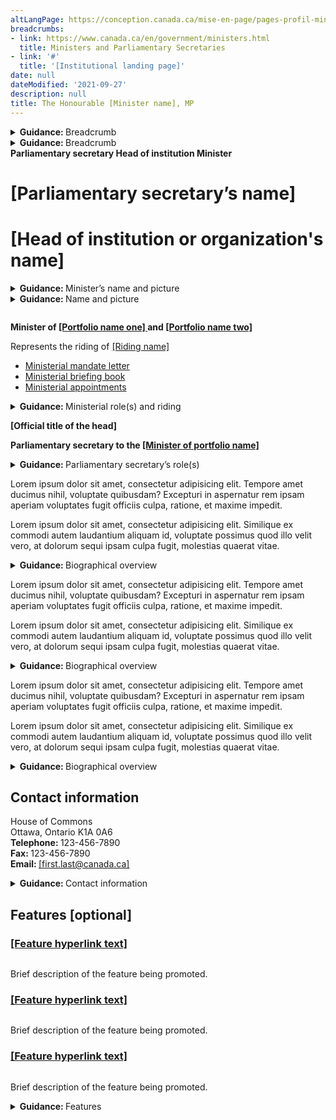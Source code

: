 ```yaml
---
altLangPage: https://conception.canada.ca/mise-en-page/pages-profil-ministres-directives.html
breadcrumbs:
- link: https://www.canada.ca/en/government/ministers.html
  title: Ministers and Parliamentary Secretaries
- link: '#'
  title: '[Institutional landing page]'
date: null
dateModified: '2021-09-27'
description: null
title: The Honourable [Minister name], MP
---
```


<div class="guidance-details guidance-shared">
 <div class="container">
  <div class="row col-md-8">
   <details>
    <summary>
     <b>
      Guidance:
     </b>
     Breadcrumb
     <span class="fas fa-info-circle">
     </span>
    </summary>
    <section>
     <h3>
      Breadcrumb
     </h3>
     <p>
      <span class="label label-danger">
       Mandatory
      </span>
     </p>
     <p>
      For ministers and parliamentary secretaries, the breadcrumb is:
      <br/>
      <a href="https://www.canada.ca/en.html">
       Canada.ca
      </a>
      &gt;
      <a href="https://www.canada.ca/en/government/ministers.html">
       Ministers and Parliamentary Secretaries
      </a>
     </p>
    </section>
   </details>
  </div>
 </div>
</div>

<div class="guidance-details guidance-head wb-inv">
 <div class="container">
  <div class="row col-md-8">
   <details>
    <summary>
     <b>
      Guidance:
     </b>
     Breadcrumb
     <span class="fas fa-info-circle">
     </span>
    </summary>
    <section>
     <h3>
      Breadcrumb
     </h3>
     <p>
      <span class="label label-danger">
       Mandatory
      </span>
     </p>
     <p>
      For heads of organizations, the breadcrumb trail should link back to the institutional landing
										page.
     </p>
    </section>
   </details>
  </div>
 </div>
</div>

<div class="container">
 <a class="off-psec btn btn-sm btn-default mrgn-tp-lg">
  <span class="fas fa-eye">
  </span>
  <b>
   Parliamentary
						secretary
  </b>
 </a>
 <a class="on-head btn btn-sm btn-default mrgn-tp-lg">
  <span class="fas fa-eye">
  </span>
  <b>
   Head of
						institution
  </b>
 </a>
 <a class="on-psec btn btn-sm btn-default mrgn-tp-lg wb-inv">
  <span class="fas fa-eye">
  </span>
  <b>
   Minister
  </b>
 </a>
 <div class="row">
  <h1 class="guidance-psec wb-inv" id="wb-cont-2" property="name">
   [Parliamentary secretary’s name]
  </h1>
  <h1 class="guidance-head wb-inv" id="wb-cont-3" property="name">
   [Head of institution or organization's name]
  </h1>
  <div class="guidance-details guidance-minister">
   <div class="container">
    <div class="row col-md-8">
     <details>
      <summary>
       <b>
        Guidance:
       </b>
       Minister’s name and picture
       <span class="fas fa-info-circle">
       </span>
      </summary>
      <p>
       <span class="label label-danger">
        Mandatory
       </span>
      </p>
      <h3>
       Minister's name
      </h3>
      <ul>
       <li>
        Follow mandatory text format: The Honourable [minister’s first and last names], MP
       </li>
       <li>
        Use a unique H1 for the minister’s name
       </li>
      </ul>
      <p>
       <span class="label label-danger">
        Mandatory
       </span>
      </p>
      <h3>
       Minister's picture
      </h3>
      <ul>
       <li>
        Use the minister’s approved headshot
       </li>
       <li>
        Insert at the top of the page, to the left of the biographical overview
       </li>
       <li>
        Link to a high-resolution image of the minister
       </li>
       <li>
        Do no embed any text in the image
       </li>
      </ul>
     </details>
    </div>
   </div>
  </div>
  <div class="guidance-details guidance-psec-head wb-inv">
   <div class="container">
    <div class="row col-md-8">
     <details>
      <summary>
       <b>
        Guidance:
       </b>
       Name and picture
       <span class="fas fa-info-circle">
       </span>
      </summary>
      <p>
       <span class="label label-danger">
        Mandatory
       </span>
      </p>
      <h3>
       Name
      </h3>
      <ul>
       <li>
        Follow mandatory text format: [first and last names]
       </li>
       <li>
        Use a unique H1 for the name
       </li>
      </ul>
      <p>
       <span class="label label-info">
        Optional
       </span>
      </p>
      <h3>
       Picture
      </h3>
      <p>
       Presents a high-quality image.
      </p>
     </details>
    </div>
   </div>
  </div>
  <div class="col-md-3">
   <p class="mrgn-tp-lg">
    <img alt="" class="img-responsive" src="./images/265x352.png"/>
   </p>
  </div>
  <div class="col-md-9 guidance-minister">
   <p class="mrgn-tp-lg">
    <strong>
     Minister of
     <a href="#">
      [Portfolio name one]
     </a>
     and
     <a href="#">
      [Portfolio name
								two]
     </a>
    </strong>
    <a href="#">
    </a>
   </p>
   <p>
    Represents the riding of
    <a href="#">
     [Riding name]
    </a>
   </p>
   <ul>
    <li>
     <a href="#">
      Ministerial mandate letter
     </a>
    </li>
    <li>
     <a href="#">
      Ministerial briefing book
     </a>
    </li>
    <li>
     <a href="#">
      Ministerial appointments
     </a>
    </li>
   </ul>
   <div class="guidance-details">
    <div class="container">
     <div class="row col-md-8">
      <details>
       <summary>
        <b>
         Guidance:
        </b>
        Ministerial role(s) and riding
        <span class="fas fa-info-circle">
        </span>
       </summary>
       <p>
        <span class="label label-danger">
         Mandatory
        </span>
       </p>
       <ul>
        <li>
         List the official role(s) of the minister, with links to lead institutional profile, riding
												information, mandate letter, briefing book, and ministerial appointments where applicable
        </li>
        <li>
         Hyperlink the name of the riding to the appropriate riding page from
         <a href="http://www.parl.ca/">
          www.parl.gc.ca
         </a>
        </li>
       </ul>
      </details>
     </div>
    </div>
   </div>
  </div>
  <div class="col-md-9 guidance-head wb-inv">
   <p class="mrgn-tp-lg">
    <strong>
     [Official title of the head]
    </strong>
   </p>
  </div>
  <div class="col-md-9 guidance-psec wb-inv">
   <p class="mrgn-tp-lg">
    <strong>
     Parliamentary secretary to the
     <a href="#">
      [Minister of portfolio name]
     </a>
    </strong>
   </p>
   <div class="guidance-details">
    <div class="container">
     <div class="row col-md-8">
      <details>
       <summary>
        <b>
         Guidance:
        </b>
        Parliamentary secretary’s role(s)
        <span class="fas fa-info-circle">
        </span>
       </summary>
       <p>
        <span class="label label-danger">
         Mandatory
        </span>
       </p>
       <p>
        Lists the official role(s) of the parliamentary secretary, with link(s) to related ministerial
											profile.
       </p>
       <ul>
        <li>
         Follow mandatory text format: Parliamentary Secretary to the Minister of [insert
												portfolio name]
        </li>
        <li>
         Hyperlink the supported minister to the appropriate ministerial profile page
        </li>
       </ul>
      </details>
     </div>
    </div>
   </div>
  </div>
  <div class="col-md-9">
   <div class="guidance-minister">
    <p>
     Lorem ipsum dolor sit amet, consectetur adipisicing elit. Tempore amet ducimus nihil, voluptate quibusdam?
						Excepturi in aspernatur rem ipsam aperiam voluptates fugit officiis culpa, ratione, et maxime impedit.
    </p>
    <p>
     Lorem ipsum dolor sit amet, consectetur adipisicing elit. Similique ex commodi autem laudantium aliquam id,
						voluptate possimus quod illo velit vero, at dolorum sequi ipsam culpa fugit, molestias quaerat vitae.
    </p>
    <div class="guidance-details">
     <div class="container">
      <div class="row col-md-8">
       <details>
        <summary>
         <b>
          Guidance:
         </b>
         Biographical overview
         <span class="fas fa-info-circle">
         </span>
        </summary>
        <p>
         <span class="label label-danger">
          Mandatory
         </span>
        </p>
        <p>
         Provides background information about the minister.
        </p>
        <ul>
         <li>
          Keep the text short and concise
         </li>
         <li>
          Ensure consistency with the biographies presented on the
          <a href="http://pm.gc.ca/eng/cabinet">
           Prime Minister’s
												website
          </a>
         </li>
        </ul>
       </details>
      </div>
     </div>
    </div>
   </div>
   <div class="guidance-psec wb-inv">
    <p>
     Lorem ipsum dolor sit amet, consectetur adipisicing elit. Tempore amet ducimus nihil, voluptate quibusdam?
						Excepturi in aspernatur rem ipsam aperiam voluptates fugit officiis culpa, ratione, et maxime impedit.
    </p>
    <p>
     Lorem ipsum dolor sit amet, consectetur adipisicing elit. Similique ex commodi autem laudantium aliquam id,
						voluptate possimus quod illo velit vero, at dolorum sequi ipsam culpa fugit, molestias quaerat vitae.
    </p>
    <div class="guidance-details">
     <div class="container">
      <div class="row col-md-8">
       <details>
        <summary>
         <b>
          Guidance:
         </b>
         Biographical overview
         <span class="fas fa-info-circle">
         </span>
        </summary>
        <p>
         <span class="label label-danger">
          Mandatory
         </span>
        </p>
        <p>
         Provides background information about the parliamentary secretary.
        </p>
        <ul>
         <li>
          Keep the text short and concise
         </li>
         <li>
          Ensure consistency with the biographies presented on the
          <a href="http://pm.gc.ca/eng/cabinet">
           Prime Minister’s
												website
          </a>
         </li>
        </ul>
       </details>
      </div>
     </div>
    </div>
   </div>
   <div class="guidance-head wb-inv">
    <p>
     Lorem ipsum dolor sit amet, consectetur adipisicing elit. Tempore amet ducimus nihil, voluptate quibusdam?
						Excepturi in aspernatur rem ipsam aperiam voluptates fugit officiis culpa, ratione, et maxime impedit.
    </p>
    <p>
     Lorem ipsum dolor sit amet, consectetur adipisicing elit. Similique ex commodi autem laudantium aliquam id,
						voluptate possimus quod illo velit vero, at dolorum sequi ipsam culpa fugit, molestias quaerat vitae.
    </p>
    <div class="guidance-details">
     <div class="container">
      <div class="row col-md-8">
       <details>
        <summary>
         <b>
          Guidance:
         </b>
         Biographical overview
         <span class="fas fa-info-circle">
         </span>
        </summary>
        <p>
         <span class="label label-danger">
          Mandatory
         </span>
        </p>
        <p>
         Provides background information about the head of institution.
        </p>
        <ul>
         <li>
          Keep the text short and concise
         </li>
        </ul>
       </details>
      </div>
     </div>
    </div>
   </div>
   <section>
    <h2>
     Contact information
    </h2>
    <p>
     House of Commons
     <br/>
     Ottawa, Ontario K1A 0A6
     <br/>
     <strong>
      Telephone:
     </strong>
     123-456-7890
     <br/>
     <strong>
      Fax:
     </strong>
     123-456-7890
     <br/>
     <strong>
      Email:
     </strong>
     <a href="mailto:">
      [first.last@canada.ca]
     </a>
     <span class="glyphicon glyphicon-envelope">
     </span>
    </p>
    <div class="guidance-details">
     <div class="container">
      <div class="row col-md-8">
       <details>
        <summary>
         <b>
          Guidance:
         </b>
         Contact information
         <span class="fas fa-info-circle">
         </span>
        </summary>
        <p>
         <span class="label label-danger">
          Mandatory
         </span>
        </p>
        <ul>
         <li>
          Includes email address, mailing address, telephone number and fax number
         </li>
         <li>
          Hyperink the email address
         </li>
         <li>
          Format numbers as follows:
          <ul>
           <li>
            the heading “Telephone:” precedes the telephone number
           </li>
           <li>
            the heading “Fax:” precedes the fax number
           </li>
           <li>
            telephone and fax numbers use the format 123-456-7890
           </li>
          </ul>
         </li>
        </ul>
       </details>
      </div>
     </div>
    </div>
   </section>
  </div>
 </div>
 <section class="gc-features">
  <h2>
   Features [optional]
  </h2>
  <div class="row wb-eqht">
   <div class="col-lg-4 col-md-6 mrgn-bttm-md">
    <h3 class="h5">
     <a class="stretched-link" href="#">
      [Feature hyperlink text]
     </a>
    </h3>
    <img alt="" class="img-responsive thumbnail mrgn-bttm-sm" src="./images/feature-img-360x203.jpg"/>
    <p>
     Brief description of the feature being promoted.
    </p>
   </div>
   <div class="col-lg-4 col-md-6 mrgn-bttm-md">
    <h3 class="h5">
     <a class="stretched-link" href="#">
      [Feature hyperlink text]
     </a>
    </h3>
    <img alt="" class="img-responsive thumbnail mrgn-bttm-sm" src="./images/feature-img-360x203.jpg"/>
    <p>
     Brief description of the feature being promoted.
    </p>
   </div>
   <div class="col-lg-4 col-md-6 mrgn-bttm-md">
    <h3 class="h5">
     <a class="stretched-link" href="#">
      [Feature hyperlink text]
     </a>
    </h3>
    <img alt="" class="img-responsive thumbnail mrgn-bttm-sm" src="./images/feature-img-360x203.jpg"/>
    <p>
     Brief description of the feature being promoted.
    </p>
   </div>
  </div>
 </section>
 <div class="row guidance-details">
  <div class="col-md-8">
   <details>
    <summary>
     <b>
      Guidance:
     </b>
     Features
     <span class="fas fa-info-circle">
     </span>
    </summary>
    <p>
     <span class="label label-info">
      Optional
     </span>
    </p>
    <p>
     The design of this section is flexible. You can modify it to suit your needs. This could include items
							like news and media gallery.
    </p>
    <p>
     If you use features, follow the
     <a href="../common-design-patterns/feature-tiles.html">
      Context-specific
								features
     </a>
     guidance.
    </p>
   </details>
  </div>
 </div>
</div>


